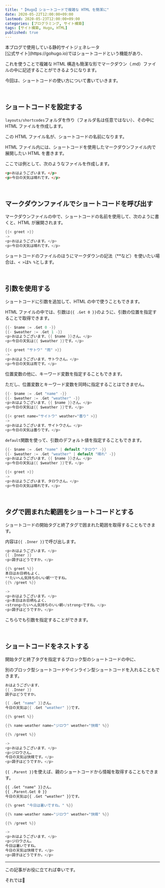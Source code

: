 ```yaml
---
title: "【Hugo】ショートコードで複雑な HTML を簡潔に"
date: 2020-05-22T12:00:00+09:00
lastmod: 2020-05-23T12:00:00+09:00
categories: [プログラミング, サイト構築]
tags: [サイト構築, Hugo, HTML]
published: true
---
```


<p><tltp label="Hugo">本ブログで使用している静的サイトジェネレータ<br/>[公式サイト](https://gohugo.io)</tltp>ではショートコードという機能があり、</p>

これを使うことで複雑な HTML 構造も簡潔な形でマークダウン（.md）ファイルの中に記述することができるようになります。

今回は、ショートコードの使い方について書いていきます。

<!--more-->

<br/>

## ショートコードを設定する

`layouts/shortcodes`フォルダを作り（フォルダ名は任意ではない）、その中に HTML ファイルを作成します。

この HTML ファイル名が、ショートコードの名前になります。

HTML ファイル内には、ショートコードを使用したマークダウンファイル内で展開したい HTML を書きます。

ここでは例として、次のようなファイルを作成します。

```html name=/layouts/shortcodes/greet.html
<p>おはようございます。</p>
<p>今日の天気は晴れです。</p>
```

<br/>

## マークダウンファイルでショートコードを呼び出す

マークダウンファイルの中で、ショートコードの名前を使用して、次のように書くと、HTML が展開されます。

```go
{{< greet >}}
->
<p>おはようございます。</p>
<p>今日の天気は晴れです。</p>
```

ショートコードのファイルのほうにマークダウンの記法（**など）を使いたい場合は、`< >`は`% %`とします。

<br/>

## 引数を使用する

ショートコードに引数を追加して、HTML の中で使うこともできます。

HTML ファイルの中では、引数は`{{ .Get 0 }}`のように、引数の位置を指定することで取得できます。

```go name=/layouts/shortcodes/greet.html
{{- $name := .Get 0 -}}
{{- $weather := .Get 1 -}}
<p>おはようございます、{{ $name }}さん。</p>
<p>今日の天気は{{ $weather }}です。</p>
```

```go
{{< greet "サトウ" "雨" >}}
->
<p>おはようございます、サトウさん。</p>
<p>今日の天気は雨です。</p>
```

位置変数の他に、キーワード変数を指定することもできます。

ただし、位置変数とキーワード変数を同時に指定することはできません。

```go name=/layouts/shortcodes/greet.html
{{- $name := .Get "name" -}}
{{- $weather := .Get "weather" -}}
<p>おはようございます、{{ $name }}さん。</p>
<p>今日の天気は{{ $weather }}です。</p>
```

```go
{{< greet name="サイトウ" weather="曇り" >}}
->
<p>おはようございます、サイトウさん。</p>
<p>今日の天気は曇りです。</p>
```

`default`関数を使って、引数のデフォルト値を指定することもできます。

```go name=/layouts/shortcodes/greet.html
{{- $name := .Get "name" | default "タロウ" -}}
{{- $weather := .Get "weather" | default "晴れ" -}}
<p>おはようございます、{{ $name }}さん。</p>
<p>今日の天気は{{ $weather }}です。</p>
```

```go
{{< greet >}}
->
<p>おはようございます、タロウさん。</p>
<p>今日の天気は晴れです。</p>
```

<relpos link="hugo-scratch" />

<br/>

## タグで囲まれた範囲をショートコードとする

ショートコードの開始タグと終了タグで囲まれた範囲を取得することもできます。

内容は`{{ .Inner }}`で呼び出します。

```go name=/layouts/shortcodes/greet.html
<p>おはようございます。</p>
{{ .Inner }}
<p>調子はどうですか。</p>
```

```go
{{% greet %}}
本日はお日柄もよく、
**たいへん気持ちのいい朝**ですね。
{{% /greet %}}

->
<p>おはようございます。</p>
<p>本日はお日柄もよく、
<strong>たいへん気持ちのいい朝</strong>ですね。</p>
<p>調子はどうですか。</p>
```

こちらでも引数を指定することができます。

<br/>

## ショートコードをネストする

開始タグと終了タグを指定するブロック型のショートコードの中に、

別のブロック型ショートコードやインライン型ショートコードを入れることもできます。

```go name=/layouts/shortcodes/greet.html
おはようございます、
{{ .Inner }}
調子はどうですか。
```

```go name=/layouts/shortcodes/name-weather.html
{{ .Get "name" }}さん。
今日の天気は{{ .Get "weather" }}です。
```

```go
{{% greet %}}

{{% name-weather name="ジロウ" weather="快晴" %}}

{{% /greet %}}

->
<p>おはようございます、</p>
<p>ジロウさん。
今日の天気は快晴です。</p>
<p>調子はどうですか。</p>
```

`{{ .Parent }}`を使えば、親のショートコードから情報を取得することもできます。

```html name=/layouts/shortcodes/name-weather.html hl_lines=2
{{ .Get "name" }}さん。
{{ .Parent.Get 0 }}
今日の天気は{{ .Get "weather" }}です。
```

```go hl_lines=1,10 inline_hl=1:4
{{% greet "今日は暑いですね。" %}}

{{% name-weather name="ジロウ" weather="快晴" %}}

{{% /greet %}}

->
<p>おはようございます、</p>
<p>ジロウさん。
今日は暑いですね。
今日の天気は快晴です。</p>
<p>調子はどうですか。</p>
```


<relpos link="hugo-printf" />

---

この記事がお役に立てれば幸いです。

それでは👋
